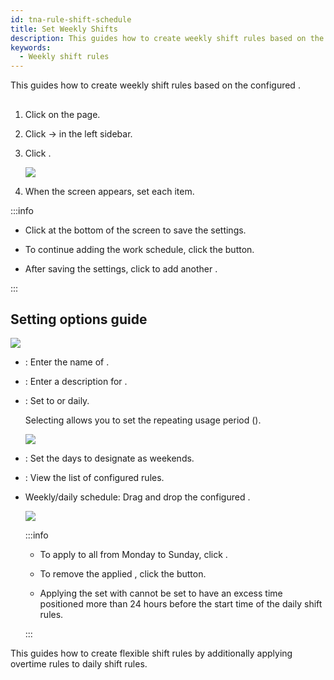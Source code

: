 ```yaml
---
id: tna-rule-shift-schedule
title: Set Weekly Shifts
description: This guides how to create weekly shift rules based on the configured daily shift rules.
keywords:
  - Weekly shift rules
---
```


This guides how to create weekly shift rules based on the configured <Cmd sid='tab.shift' product='2' className='normal' />.

## <Cmd sid='scheduleTemplate.addScheduleTemplate' product='2' className='bold' />

1. Click <Cmd sid='shell.header.tna' /> on the <Cmd sid='shell.header.launcher' /> page.

2. Click <Cmd sid='tab.shift' product='2' /> → <Cmd sid='tab.scheduleTemplate' product='2' /> in the left sidebar.

3. Click <Cmd sid='scheduleTemplate.addScheduleTemplate' product='2' />.

   <Image src='/img/biostarx-tna-shift-schedule.png' />

4. When the <Cmd sid='scheduleTemplate.addScheduleTemplate' product='2' /> screen appears, set each item.

:::info

* Click <Cmd sid='button.apply' product='2' /> at the bottom of the screen to save the settings.

* To continue adding the work schedule, click the <Cmd sid='payCode.applyAndAddShift' product='2' /> button.

* After saving the settings, click <Cmd sid='ta.apply_add_another' product='2' /> to add another <Cmd sid='tab.scheduleTemplate' product='2' />.

:::

## Setting options guide

<Image src='/img/biostarx-tna-shift-schedule-adding.png' />

* <Cmd sid='form.name' product='2' />: Enter the name of <Cmd sid='tab.scheduleTemplate' product='2' className='normal' />.

* <Cmd sid='form.description' product='2' />: Enter a description for <Cmd sid='tab.scheduleTemplate' product='2' className='normal' />.

* <Cmd sid='form.type' product='2' />: Set <Cmd sid='tab.scheduleTemplate' product='2' className='normal' /> to <Cmd sid='scheduleTemplate.type.weekly' product='2' /> or <Cmd sid='scheduleTemplate.type.daily' product='2' /> daily.

  Selecting <Cmd sid='scheduleTemplate.type.daily' product='2' /> allows you to set the repeating usage period (<Cmd sid='scheduleTemplate.cycle' product='2' />).

  <Image src='/img/biostarx-tna-shift-schedule-adding-daily.png' />

* <Cmd sid='scheduleTemplate.weekendSetting' product='2' />: Set the days to designate as weekends.

* <Cmd sid='scheduleTemplate.shift' product='2' />: View the list of configured <Cmd sid='tab.shift' product='2' className='normal' /> rules.

* Weekly/daily schedule: Drag and drop the configured <Cmd sid='tab.shift' product='2' className='normal' />. 

  <Image src='/img/biostarx-tna-shift-schedule-adding-drag-shift.png' />

  :::info

  * To apply to all from Monday to Sunday, click <Cmd sid='scheduleTemplate.copyAll' product='2' />.

  * To remove the applied <Cmd sid='tab.shift' product='2' className='normal' />, click the <IcTrash2 /> button.

  * Applying the set <Cmd sid='tab.shift' product='2' className='normal' /> with <Cmd sid='shift.dayStartTimeExcessTime' product='2' /> cannot be set to have an excess time positioned more than 24 hours before the start time of the daily shift rules.

  :::

<NextStep>
<NextItem to='tna-rule-shift-overtime'>

This guides how to create flexible shift rules by additionally applying overtime rules to daily shift rules.

</NextItem>
</NextStep>
